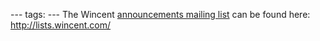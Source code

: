 ---
tags:
---
The Wincent [[announcements mailing list]] can be found here: http://lists.wincent.com/
